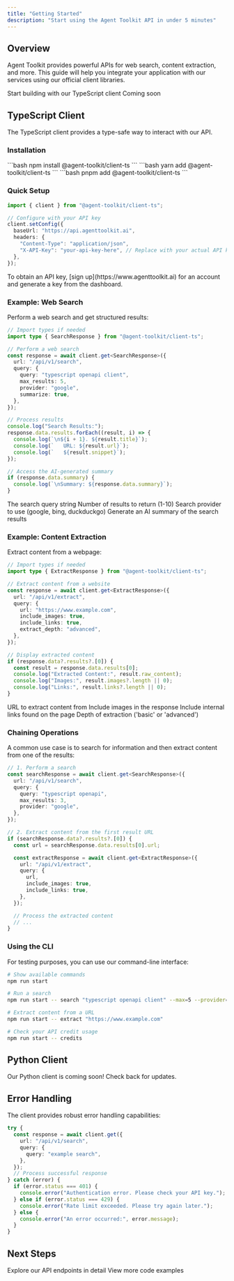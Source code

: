 ```yaml
---
title: "Getting Started"
description: "Start using the Agent Toolkit API in under 5 minutes"
---
```


## Overview

Agent Toolkit provides powerful APIs for web search, content extraction, and more. This guide will help you integrate your application with our services using our official client libraries.

<CardGroup cols={2}>
  <Card title="TypeScript Client" icon="js" href="#typescript-client">
    Start building with our TypeScript client
  </Card>
  <Card
    title="Python Client"
    icon="python"
    href="#python-client"
    color="#4B8BBE"
  >
    Coming soon
  </Card>
</CardGroup>

## TypeScript Client

The TypeScript client provides a type-safe way to interact with our API.

### Installation

<Tabs>
  <Tab title="npm">
    ```bash
    npm install @agent-toolkit/client-ts
    ```
  </Tab>
  <Tab title="yarn">
    ```bash
    yarn add @agent-toolkit/client-ts
    ```
  </Tab>
  <Tab title="pnpm">
    ```bash
    pnpm add @agent-toolkit/client-ts
    ```
  </Tab>
</Tabs>

### Quick Setup

```typescript
import { client } from "@agent-toolkit/client-ts";

// Configure with your API key
client.setConfig({
  baseUrl: "https://api.agenttoolkit.ai",
  headers: {
    "Content-Type": "application/json",
    "X-API-Key": "your-api-key-here", // Replace with your actual API key
  },
});
```

<Note>
  To obtain an API key, [sign up](https://www.agenttoolkit.ai) for an account
  and generate a key from the dashboard.
</Note>

### Example: Web Search

Perform a web search and get structured results:

```typescript
// Import types if needed
import type { SearchResponse } from "@agent-toolkit/client-ts";

// Perform a web search
const response = await client.get<SearchResponse>({
  url: "/api/v1/search",
  query: {
    query: "typescript openapi client",
    max_results: 5,
    provider: "google",
    summarize: true,
  },
});

// Process results
console.log("Search Results:");
response.data.results.forEach((result, i) => {
  console.log(`\n${i + 1}. ${result.title}`);
  console.log(`   URL: ${result.url}`);
  console.log(`   ${result.snippet}`);
});

// Access the AI-generated summary
if (response.data.summary) {
  console.log(`\nSummary: ${response.data.summary}`);
}
```

<ParamField query="query" type="string" required>
  The search query string
</ParamField>

<ParamField query="max_results" type="number" default="5">
  Number of results to return (1-10)
</ParamField>

<ParamField query="provider" type="string" default="google">
  Search provider to use (google, bing, duckduckgo)
</ParamField>

<ParamField query="summarize" type="boolean" default="false">
  Generate an AI summary of the search results
</ParamField>

### Example: Content Extraction

Extract content from a webpage:

```typescript
// Import types if needed
import type { ExtractResponse } from "@agent-toolkit/client-ts";

// Extract content from a website
const response = await client.get<ExtractResponse>({
  url: "/api/v1/extract",
  query: {
    url: "https://www.example.com",
    include_images: true,
    include_links: true,
    extract_depth: "advanced",
  },
});

// Display extracted content
if (response.data?.results?.[0]) {
  const result = response.data.results[0];
  console.log("Extracted Content:", result.raw_content);
  console.log("Images:", result.images?.length || 0);
  console.log("Links:", result.links?.length || 0);
}
```

<ParamField query="url" type="string" required>
  URL to extract content from
</ParamField>

<ParamField query="include_images" type="boolean" default="false">
  Include images in the response
</ParamField>

<ParamField query="include_links" type="boolean" default="false">
  Include internal links found on the page
</ParamField>

<ParamField query="extract_depth" type="string" default="basic">
  Depth of extraction ('basic' or 'advanced')
</ParamField>

### Chaining Operations

A common use case is to search for information and then extract content from one of the results:

```typescript
// 1. Perform a search
const searchResponse = await client.get<SearchResponse>({
  url: "/api/v1/search",
  query: {
    query: "typescript openapi",
    max_results: 3,
    provider: "google",
  },
});

// 2. Extract content from the first result URL
if (searchResponse.data?.results?.[0]) {
  const url = searchResponse.data.results[0].url;

  const extractResponse = await client.get<ExtractResponse>({
    url: "/api/v1/extract",
    query: {
      url,
      include_images: true,
      include_links: true,
    },
  });

  // Process the extracted content
  // ...
}
```

### Using the CLI

For testing purposes, you can use our command-line interface:

```bash
# Show available commands
npm run start

# Run a search
npm run start -- search "typescript openapi client" --max=5 --provider=google --summarize=true

# Extract content from a URL
npm run start -- extract "https://www.example.com"

# Check your API credit usage
npm run start -- credits
```

## Python Client

<Info>Our Python client is coming soon! Check back for updates.</Info>

## Error Handling

The client provides robust error handling capabilities:

```typescript
try {
  const response = await client.get({
    url: "/api/v1/search",
    query: {
      query: "example search",
    },
  });
  // Process successful response
} catch (error) {
  if (error.status === 401) {
    console.error("Authentication error. Please check your API key.");
  } else if (error.status === 429) {
    console.error("Rate limit exceeded. Please try again later.");
  } else {
    console.error("An error occurred:", error.message);
  }
}
```

## Next Steps

<CardGroup cols={2}>
  <Card title="API Reference" icon="book" href="/api-reference/search">
    Explore our API endpoints in detail
  </Card>
  <Card title="Examples" icon="code" href="/examples">
    View more code examples
  </Card>
</CardGroup>